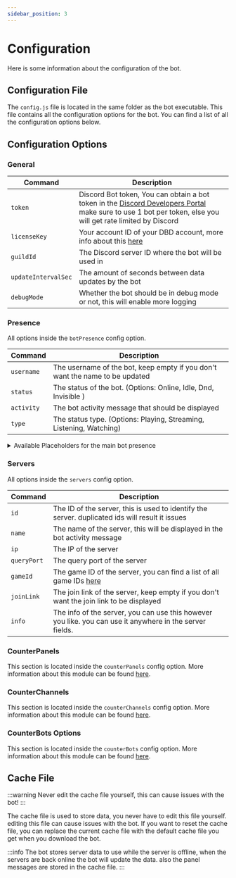 ```yaml
---
sidebar_position: 3
---
```



# Configuration

Here is some information about the configuration of the bot.

## Configuration File

The `config.js` file is located in the same folder as the bot executable. This file contains all the configuration options for the bot. You can find a list of all the configuration options below.

## Configuration Options

### General

| Command             | Description                                                                                                                                                                                                |
| ------------------- | ---------------------------------------------------------------------------------------------------------------------------------------------------------------------------------------------------------- |
| `token`             | Discord Bot token, You can obtain a bot token in the [Discord Developers Portal](https://discord.com/developers/applications/) make sure to use 1 bot per token, else you will get rate limited by Discord |
| `licenseKey`        | Your account ID of your DBD account, more info about this [here](/docs/information/activations)                                                                                                            |
| `guildId`           | The Discord server ID where the bot will be used in                                                                                                                                                        |
| `updateIntervalSec` | The amount of seconds between data updates by the bot                                                                                                                                                      |
| `debugMode`         | Whether the bot should be in debug mode or not, this will enable more logging                                                                                                                              |

### Presence

All options inside the `botPresence` config option.

| Command    | Description                                                                  |
| ---------- | ---------------------------------------------------------------------------- |
| `username` | The username of the bot, keep empty if you don't want the name to be updated |
| `status`   | The status of the bot. (Options: Online, Idle, Dnd, Invisible )              |
| `activity` | The bot activity message that should be displayed                            |
| `type`     | The status type. (Options: Playing, Streaming, Listening, Watching)          |

<details>
<summary>Available Placeholders for the main bot presence</summary>

These placeholders can be used in the `botPresence.activity` field.

| Placeholder         | Description                                             |
| ------------------- | ------------------------------------------------------- |
| `{totalPlayers}`    | Displays the total amount of players on all servers     |
| `{totalMaxPlayers}` | Displays the total amount of max players on all servers |
| `{totalServers}`    | Displays the total amount of servers                    |

</details>

### Servers

All options inside the `servers` config option.

| Command     | Description                                                                                                  |
| ----------- | ------------------------------------------------------------------------------------------------------------ |
| `id`        | The ID of the server, this is used to identify the server. duplicated ids will result it issues              |
| `name`      | The name of the server, this will be displayed in the bot activity message                                   |
| `ip`        | The IP of the server                                                                                         |
| `queryPort` | The query port of the server                                                                                 |
| `gameId`    | The game ID of the server, you can find a list of all game IDs [here](https://www.npmjs.com/package/gamedig) |
| `joinLink`  | The join link of the server, keep empty if you don't want the join link to be displayed                      |
| `info`      | The info of the server, you can use this however you like. you can use it anywhere in the server fields.     |

### CounterPanels

This section is located inside the `counterPanels` config option. More information about this module can be found [here](/docs/playercounter/modules/panels).

### CounterChannels

This section is located inside the `counterChannels` config option. More information about this module can be found [here](/docs/playercounter/modules/channels).

### CounterBots Options

This section is located inside the `counterBots` config option. More information about this module can be found [here](/docs/playercounter/modules/bots).

## Cache File

:::warning
Never edit the cache file yourself, this can cause issues with the bot!
:::

The cache file is used to store data, you never have to edit this file yourself. editing this file can cause issues with the bot. If you want to reset the cache file, you can replace the current cache file with the default cache file you get when you download the bot.

:::info
The bot stores server data to use while the server is offline, when the servers are back online the bot will update the data. also the panel messages are stored in the cache file.
:::
